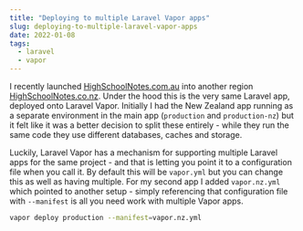 ```yaml
---
title: "Deploying to multiple Laravel Vapor apps"
slug: deploying-to-multiple-laravel-vapor-apps
date: 2022-01-08
tags:
  - laravel
  - vapor
---
```


I recently launched [HighSchoolNotes.com.au](https://highschoolnotes.com.au) into another region [HighSchoolNotes.co.nz](https://highschoolnotes.co.nz). Under the hood this is the very same Laravel app, deployed onto Laravel Vapor. Initially I had the New Zealand app running as a separate environment in the main app (`production` and `production-nz`) but it felt like it was a better decision to split these entirely - while they run the same code they use different databases, caches and storage.

Luckily, Laravel Vapor has a mechanism for supporting multiple Laravel apps for the same project - and that is letting you point it to a configuration file when you call it. By default this will be `vapor.yml` but you can change this as well as having multiple. For my second app I added `vapor.nz.yml` which pointed to another setup - simply referencing that configuration file with `--manifest` is all you need work with multiple Vapor apps.

```sh
vapor deploy production --manifest=vapor.nz.yml
```
